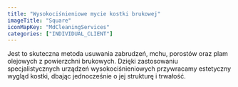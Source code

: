 ```yaml
---
title: "Wysokociśnieniowe mycie kostki brukowej"
imageTitle: "Square"
iconMapKey: "MdCleaningServices"
categories: ["INDIVIDUAL_CLIENT"]
---
```


Jest to skuteczna metoda usuwania zabrudzeń, mchu, porostów oraz plam olejowych z&nbsp;powierzchni brukowych. Dzięki zastosowaniu specjalistycznych urządzeń wysokociśnieniowych przywracamy estetyczny wygląd kostki, dbając jednocześnie o&nbsp;jej strukturę i&nbsp;trwałość.

